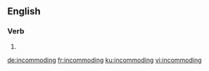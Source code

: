 ==English==

===Verb===
{{head|en|present participle}}

# {{present participle of|incommode|lang=en|nocat=1}}

[[de:incommoding]]
[[fr:incommoding]]
[[ku:incommoding]]
[[vi:incommoding]]